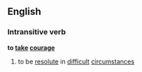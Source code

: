 ==English==
===Intransitive verb===
'''to [[take]] [[courage]]'''
# to be [[resolute]] in [[difficult]] [[circumstance]]s